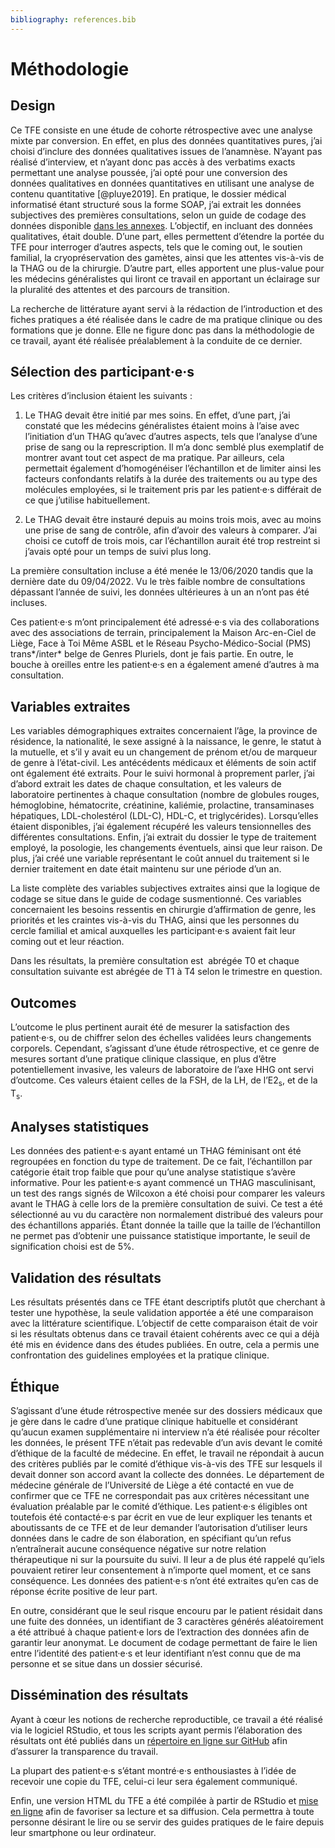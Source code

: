 ```yaml
---
bibliography: references.bib
---
```


# Méthodologie

## Design

Ce TFE consiste en une étude de cohorte rétrospective avec une analyse mixte par conversion. En effet, en plus des données quantitatives pures, j'ai choisi d'inclure des données qualitatives issues de l'anamnèse. N'ayant pas réalisé d'interview, et n'ayant donc pas accès à des verbatims exacts permettant une analyse poussée, j'ai opté pour une conversion des données qualitatives en données quantitatives en utilisant une analyse de contenu quantitative [@pluye2019]. En pratique, le dossier médical informatisé étant structuré sous la forme SOAP, j'ai extrait les données subjectives des premières consultations, selon un guide de codage des données disponible [dans les annexes](#guide-de-codage-des-données-subjectives). L'objectif, en incluant des données qualitatives, était double. D'une part, elles permettent d'étendre la portée du TFE pour interroger d'autres aspects, tels que le coming out, le soutien familial, la cryopréservation des gamètes, ainsi que les attentes vis-à-vis de la THAG ou de la chirurgie. D'autre part, elles apportent une plus-value pour les médecins généralistes qui liront ce travail en apportant un éclairage sur la pluralité des attentes et des parcours de transition.

La recherche de littérature ayant servi à la rédaction de l'introduction et des fiches pratiques a été réalisée dans le cadre de ma pratique clinique ou des formations que je donne. Elle ne figure donc pas dans la méthodologie de ce travail, ayant été réalisée préalablement à la conduite de ce dernier.

## Sélection des participant·e·s

Les critères d'inclusion étaient les suivants :

1.  Le THAG devait être initié par mes soins. En effet, d'une part, j'ai constaté que les médecins généralistes étaient moins à l'aise avec l'initiation d'un THAG qu'avec d'autres aspects, tels que l'analyse d'une prise de sang ou la represcription. Il m'a donc semblé plus exemplatif de montrer avant tout cet aspect de ma pratique. Par ailleurs, cela permettait également d'homogénéiser l'échantillon et de limiter ainsi les facteurs confondants relatifs à la durée des traitements ou au type des molécules employées, si le traitement pris par les patient·e·s différait de ce que j'utilise habituellement.

2.  Le THAG devait être instauré depuis au moins trois mois, avec au moins une prise de sang de contrôle, afin d'avoir des valeurs à comparer. J'ai choisi ce cutoff de trois mois, car l'échantillon aurait été trop restreint si j'avais opté pour un temps de suivi plus long.

La première consultation incluse a été menée le 13/06/2020 tandis que la dernière date du 09/04/2022. Vu le très faible nombre de consultations dépassant l'année de suivi, les données ultérieures à un an n'ont pas été incluses.

Ces patient·e·s m'ont principalement été adressé·e·s via des collaborations avec des associations de terrain, principalement la Maison Arc-en-Ciel de Liège, Face à Toi Même ASBL et le Réseau Psycho-Médico-Social (PMS) trans\*/inter\* belge de Genres Pluriels, dont je fais partie. En outre, le bouche à oreilles entre les patient·e·s en a également amené d'autres à ma consultation.

## Variables extraites

Les variables démographiques extraites concernaient l'âge, la province de résidence, la nationalité, le sexe assigné à la naissance, le genre, le statut à la mutuelle, et s'il y avait eu un changement de prénom et/ou de marqueur de genre à l'état-civil. Les antécédents médicaux et éléments de soin actif ont également été extraits. Pour le suivi hormonal à proprement parler, j'ai d'abord extrait les dates de chaque consultation, et les valeurs de laboratoire pertinentes à chaque consultation (nombre de globules rouges, hémoglobine, hématocrite, créatinine, kaliémie, prolactine, transaminases hépatiques, LDL-cholestérol (LDL-C), HDL-C, et triglycérides). Lorsqu'elles étaient disponibles, j'ai également récupéré les valeurs tensionnelles des différentes consultations. Enfin, j'ai extrait du dossier le type de traitement employé, la posologie, les changements éventuels, ainsi que leur raison. De plus, j'ai créé une variable représentant le coût annuel du traitement si le dernier traitement en date était maintenu sur une période d'un an.

La liste complète des variables subjectives extraites ainsi que la logique de codage se situe dans le guide de codage susmentionné. Ces variables concernaient les besoins ressentis en chirurgie d'affirmation de genre, les priorités et les craintes vis-à-vis du THAG, ainsi que les personnes du cercle familial et amical auxquelles les participant·e·s avaient fait leur coming out et leur réaction.

Dans les résultats, la première consultation est  abrégée T0 et chaque consultation suivante est abrégée de T1 à T4 selon le trimestre en question.

## Outcomes

L'outcome le plus pertinent aurait été de mesurer la satisfaction des patient·e·s, ou de chiffrer selon des échelles validées leurs changements corporels. Cependant, s'agissant d'une étude rétrospective, et ce genre de mesures sortant d'une pratique clinique classique, en plus d'être potentiellement invasive, les valeurs de laboratoire de l'axe HHG ont servi d'outcome. Ces valeurs étaient celles de la FSH, de la LH, de l'E2~s~, et de la T~s~.

## Analyses statistiques

Les données des patient·e·s ayant entamé un THAG féminisant ont été regroupées en fonction du type de traitement. De ce fait, l'échantillon par catégorie était trop faible que pour qu'une analyse statistique s'avère informative. Pour les patient·e·s ayant commencé un THAG masculinisant, un test des rangs signés de Wilcoxon a été choisi pour comparer les valeurs avant le THAG à celle lors de la première consultation de suivi. Ce test a été sélectionné au vu du caractère non normalement distribué des valeurs pour des échantillons appariés. Étant donnée la taille que la taille de l'échantillon ne permet pas d'obtenir une puissance statistique importante, le seuil de signification choisi est de 5%.

## Validation des résultats

Les résultats présentés dans ce TFE étant descriptifs plutôt que cherchant à tester une hypothèse, la seule validation apportée a été une comparaison avec la littérature scientifique. L'objectif de cette comparaison était de voir si les résultats obtenus dans ce travail étaient cohérents avec ce qui a déjà été mis en évidence dans des études publiées. En outre, cela a permis une confrontation des guidelines employées et la pratique clinique.

## Éthique

S'agissant d'une étude rétrospective menée sur des dossiers médicaux que je gère dans le cadre d'une pratique clinique habituelle et considérant qu'aucun examen supplémentaire ni interview n'a été réalisée pour récolter les données, le présent TFE n'était pas redevable d'un avis devant le comité d'éthique de la faculté de médecine. En effet, le travail ne répondait à aucun des critères publiés par le comité d'éthique vis-à-vis des TFE sur lesquels il devait donner son accord avant la collecte des données. Le département de médecine générale de l'Université de Liège a été contacté en vue de confirmer que ce TFE ne correspondait pas aux critères nécessitant une évaluation préalable par le comité d'éthique. Les patient·e·s éligibles ont toutefois été contacté·e·s par écrit en vue de leur expliquer les tenants et aboutissants de ce TFE et de leur demander l'autorisation d'utiliser leurs données dans le cadre de son élaboration, en spécifiant qu'un refus n'entraînerait aucune conséquence négative sur notre relation thérapeutique ni sur la poursuite du suivi. Il leur a de plus été rappelé qu'iels pouvaient retirer leur consentement à n'importe quel moment, et ce sans conséquence. Les données des patient·e·s n'ont été extraites qu'en cas de réponse écrite positive de leur part.

En outre, considérant que le seul risque encouru par le patient résidait dans une fuite des données, un identifiant de 3 caractères générés aléatoirement a été attribué à chaque patient·e lors de l'extraction des données afin de garantir leur anonymat. Le document de codage permettant de faire le lien entre l'identité des patient·e·s et leur identifiant n'est connu que de ma personne et se situe dans un dossier sécurisé.

## Dissémination des résultats

Ayant à cœur les notions de recherche reproductible, ce travail a été réalisé via le logiciel RStudio, et tous les scripts ayant permis l'élaboration des résultats ont été publiés dans un [répertoire en ligne sur GitHub](https://github.com/Asrahal/TFE_THAG_2022) afin d'assurer la transparence du travail.

La plupart des patient·e·s s'étant montré·e·s enthousiastes à l'idée de recevoir une copie du TFE, celui-ci leur sera également communiqué.

Enfin, une version HTML du TFE a été compilée à partir de RStudio et [mise en ligne](https://asrahal.github.io/TFE_THAG_2022/) afin de favoriser sa lecture et sa diffusion. Cela permettra à toute personne désirant le lire ou se servir des guides pratiques de le faire depuis leur smartphone ou leur ordinateur.

\newpage
